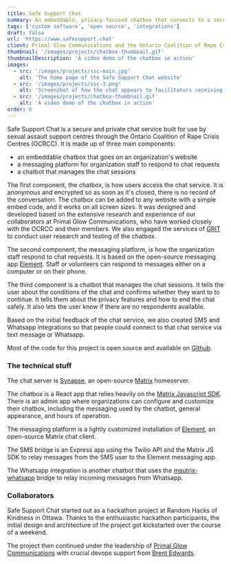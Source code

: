 ```yaml
---
title: Safe Support Chat
summary: An embeddable, privacy-focused chatbox that connects to a secure messaging app called Matrix. Safe Support Chat is used by sexual assault support centres across Ontario."
tags: ['custom software', 'open source', 'integrations']
draft: false
url: 'https://www.safesupport.chat'
client: Primal Glow Communications and the Ontario Coalition of Rape Crisis Centres
thumbnail: '/images/projects/chatbox-thumbnail.gif'
thumbnailDescription: 'A video demo of the chatbox in action'
images: 
  - src: '/images/projects/ssc-main.jpg'
    alt: 'The home page of the Safe Support Chat website'
  - src: '/images/projects/ssc-3.png'
    alt: 'Screenshot of how the chat appears to facilitators receiving chat requests'
  - src: '/images/projects/chatbox-thumbnail.gif'
    alt: 'A video demo of the chatbox in action'
order: 6
---
```


Safe Support Chat is a secure and private chat service built for use by sexual assault support centres through the Ontario Coalition of Rape Crisis Centres (OCRCC). It is made up of three main components:

- an embeddable chatbox that goes on an organization's website
- a messaging platform for organization staff to respond to chat requests
- a chatbot that manages the chat sessions

The first component, the chatbox, is how users access the chat service. It is anonymous and encrypted so as soon as it's closed, there is no record of the conversation. The chatbox can be added to any website with a simple embed code, and it works on all screen sizes. It was designed and developed based on the extensive research and experience of our collaborators at Primal Glow Communications, who have worked closely with the OCRCC and their members. We also engaged the services of [GRIT](https://codefor.ca/grit/) to conduct user research and testing of the chatbox. 

The second component, the messaging platform, is how the organization staff respond to chat requests. It is based on the open-source messaging app [Element](https://element.io/). Staff or volunteers can respond to messages either on a computer or on their phone.

The third component is a chatbot that manages the chat sessions. It tells the user about the conditions of the chat and confirms whether they want to to continue. It tells them about the privacy features and how to end the chat safely. It also lets the user know if there are no respondents available. 

Based on the initial feedback of the chat service, we also created SMS and Whatsapp integrations so that people could connect to that chat service via text message or Whatsapp.

Most of the code for this project is open source and available on [Github](https://github.com/safe-support-chat). 

### The technical stuff

The chat server is [Synapse](https://github.com/element-hq/synapse), an open-source [Matrix](https://matrix.org/) homeserver. 

The chatbox is a React app that relies heavily on the [Matrix Javascript SDK](https://github.com/matrix-org/matrix-js-sdk). There is an admin app where organizations can configure and customize their chatbox, including the messaging used by the chatbot, general appearance, and hours of operation. 

The messaging platform is a lightly customized installation of [Element](https://github.com/element-hq), an open-source Matrix chat client.  

The SMS bridge is an Express app using the Twilio API and the Matrix JS SDK to relay messages from the SMS user to the Element messaging app. 

The Whatsapp integration is another chatbot that uses the [mautrix-whatsapp](https://github.com/mautrix/whatsapp) bridge to relay incoming messages from Whatsapp. 

### Collaborators

Safe Support Chat started out as a hackathon project at Random Hacks of Kindness in Ottawa. Thanks to the enthusiastic hackathon participants, the initial design and architecture of the project got kickstarted over the course of a weekend. 

The project then continued under the leadership of [Primal Glow Communications](https://primalglow.ca/) with crucial devops support from [Brent Edwards](https://www.linkedin.com/in/brent-edwards-08846396). 


